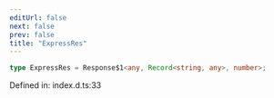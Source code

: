 ```yaml
---
editUrl: false
next: false
prev: false
title: "ExpressRes"
---
```


```ts
type ExpressRes = Response$1<any, Record<string, any>, number>;
```

Defined in: index.d.ts:33
